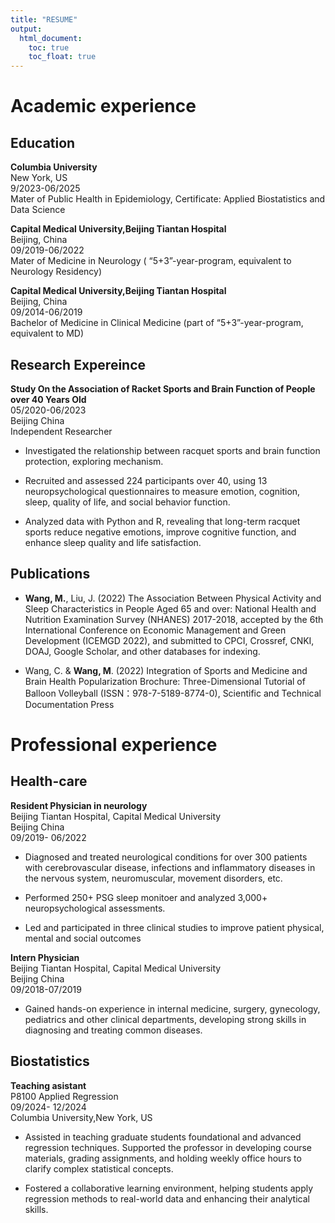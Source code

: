 ```yaml
---
title: "RESUME"
output: 
  html_document:
    toc: true
    toc_float: true
---
```


# Academic experience

## Education

**Columbia University**<br>                                     New York, US<br>
9/2023-06/2025<br>
Mater of Public Health in Epidemiology, Certificate: Applied Biostatistics and Data Science<br>

**Capital Medical University,Beijing Tiantan Hospital**<br>      Beijing, China<br>
09/2019-06/2022<br> 
Mater of Medicine in Neurology ( “5+3”-year-program, equivalent to Neurology Residency)<br>

**Capital Medical University,Beijing Tiantan Hospital**<br>      Beijing, China<br>
09/2014-06/2019<br>
Bachelor of Medicine in Clinical Medicine (part of “5+3”-year-program, equivalent to MD)<br> 

## Research Expereince

**Study On the Association of Racket Sports and Brain Function of People over 40 Years Old**<br>
05/2020-06/2023<br>
Beijing China<br>
Independent Researcher                 

- Investigated the relationship between racquet sports and brain function protection, exploring mechanism.

- Recruited and assessed 224 participants over 40, using 13 neuropsychological questionnaires to measure emotion, cognition, sleep, quality of life, and social behavior function.

- Analyzed data with Python and R, revealing that long-term racquet sports reduce negative emotions, improve cognitive function, and enhance sleep quality and life satisfaction.

## Publications
- **Wang, M.**, Liu, J. (2022) The Association Between Physical Activity and Sleep Characteristics in People Aged 65 and over: National Health and Nutrition Examination Survey (NHANES) 2017-2018, accepted by the 6th International Conference on Economic Management and Green Development (ICEMGD 2022), and submitted to CPCI, Crossref, CNKI, DOAJ, Google Scholar, and other databases for indexing.

- Wang, C. & **Wang, M**. (2022) Integration of Sports and Medicine and Brain Health Popularization Brochure: Three-Dimensional Tutorial of Balloon Volleyball (ISSN：978-7-5189-8774-0), Scientific and Technical Documentation Press


# Professional experience
## Health-care
**Resident Physician in neurology**<br>
Beijing Tiantan Hospital, Capital Medical University<br>
Beijing China<br>
09/2019- 06/2022<br>

- Diagnosed and treated neurological conditions for over 300 patients with cerebrovascular disease, infections and inflammatory diseases in the nervous system, neuromuscular, movement disorders, etc.

- Performed 250+ PSG sleep monitoer and analyzed 3,000+ neuropsychological assessments.

- Led and participated in three clinical studies to improve patient physical, mental and social outcomes<br>    

**Intern Physician** <br>
Beijing Tiantan Hospital, Capital Medical University<br>
Beijing China<br>
09/2018-07/2019<br>

- Gained hands-on experience in internal medicine, surgery, gynecology, pediatrics and other clinical departments, developing strong skills in diagnosing and treating common diseases.

## Biostatistics

**Teaching asistant**<br>
P8100 Applied Regression<br>
09/2024- 12/2024<br>
Columbia University,New York, US<br>

- Assisted in teaching graduate students foundational and advanced regression techniques. Supported the professor in developing course materials, grading assignments, and holding weekly office hours to clarify complex statistical concepts. 

- Fostered a collaborative learning environment, helping students apply regression methods to real-world data and enhancing their analytical skills.



